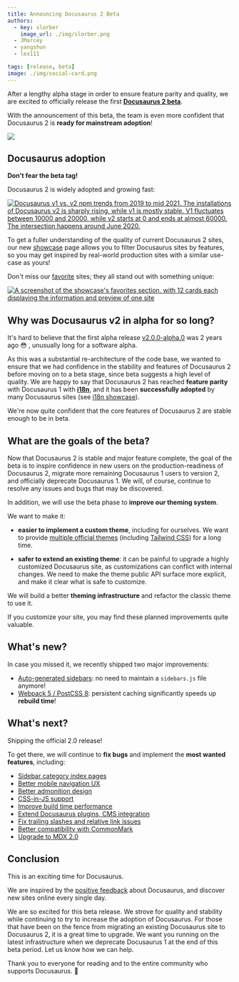 ```yaml
---
title: Announcing Docusaurus 2 Beta
authors:
  - key: slorber
    image_url: ./img/slorber.png
  - JMarcey
  - yangshun
  - lex111

tags: [release, beta]
image: ./img/social-card.png
---
```


After a lengthy alpha stage in order to ensure feature parity and quality, we are excited to officially release the first **[Docusaurus 2 beta](https://github.com/facebook/docusaurus/releases/tag/v2.0.0-beta.0)**.

With the announcement of this beta, the team is even more confident that Docusaurus 2 is **ready for mainstream adoption**!

![](./img/image_cropped.png)

<!--truncate-->

## Docusaurus adoption

**Don't fear the beta tag!**

Docusaurus 2 is widely adopted and growing fast:

[![Docusaurus v1 vs. v2 npm trends from 2019 to mid 2021. The installations of Docusaurus v2 is sharply rising, while v1 is mostly stable. V1 fluctuates between 10000 and 20000, while v2 starts at 0 and ends at almost 60000. The intersection happens around June 2020.](./img/trend.png)](https://www.npmtrends.com/docusaurus-vs-@docusaurus/core)

To get a fuller understanding of the quality of current Docusaurus 2 sites, our new [showcase](https://docusaurus.io/showcase) page allows you to filter Docusaurus sites by features, so you may get inspired by real-world production sites with a similar use-case as yours!

Don't miss our [favorite](https://docusaurus.io/showcase?tags=favorite) sites; they all stand out with something unique:

[![A screenshot of the showcase's favorites section, with 12 cards each displaying the information and preview of one site](./img/favorites.png)](https://docusaurus.io/showcase?tags=favorite)

## Why was Docusaurus v2 in alpha for so long?

It's hard to believe that the first alpha release [v2.0.0-alpha.0](https://github.com/facebook/docusaurus/releases/tag/v2.0.0-alpha.0) was 2 years ago 😳 , unusually long for a software alpha.

As this was a substantial re-architecture of the code base, we wanted to ensure that we had confidence in the stability and features of Docusaurus 2 before moving on to a beta stage, since beta suggests a high level of quality. We are happy to say that Docusaurus 2 has reached **feature parity** with Docusaurus 1 with **[i18n](https://docusaurus.io/blog/2021/03/09/releasing-docusaurus-i18n)**, and it has been **successfully adopted** by many Docusaurus sites (see [i18n showcase](https://docusaurus.io/showcase?tags=i18n)).

We're now quite confident that the core features of Docusaurus 2 are stable enough to be in beta.

## What are the goals of the beta?

Now that Docusaurus 2 is stable and major feature complete, the goal of the beta is to inspire confidence in new users on the production-readiness of Docusaurus 2, migrate more remaining Docusaurus 1 users to version 2, and officially deprecate Docusaurus 1. We will, of course, continue to resolve any issues and bugs that may be discovered.

In addition, we will use the beta phase to **improve our theming system**.

We want to make it:

- **easier to implement a custom theme**, including for ourselves. We want to provide [multiple official themes](https://github.com/facebook/docusaurus/issues/3522) (including [Tailwind CSS](https://github.com/facebook/docusaurus/issues/2961)) for a long time.

- **safer to extend an existing theme**: it can be painful to upgrade a highly customized Docusaurus site, as customizations can conflict with internal changes. We need to make the theme public API surface more explicit, and make it clear what is safe to customize.

We will build a better **theming infrastructure** and refactor the classic theme to use it.

If you customize your site, you may find these planned improvements quite valuable.

## What's new?

In case you missed it, we recently shipped two major improvements:

- [Auto-generated sidebars](https://docusaurus.io/docs/sidebar#sidebar-item-autogenerated): no need to maintain a `sidebars.js` file anymore!
- [Webpack 5 / PostCSS 8](https://github.com/facebook/docusaurus/issues/4027): persistent caching significantly speeds up **rebuild time**!

## What's next?

Shipping the official 2.0 release!

To get there, we will continue to **fix bugs** and implement the **most wanted features**, including:

- [Sidebar category index pages](https://github.com/facebook/docusaurus/issues/2643)
- [Better mobile navigation UX](https://github.com/facebook/docusaurus/issues/2220)
- [Better admonition design](https://github.com/facebookincubator/infima/issues/55)
- [CSS-in-JS support](https://github.com/facebook/docusaurus/issues/3236)
- [Improve build time performance](https://github.com/facebook/docusaurus/issues/4765)
- [Extend Docusaurus plugins, CMS integration](https://github.com/facebook/docusaurus/issues/4138)
- [Fix trailing slashes and relative link issues](https://github.com/facebook/docusaurus/issues/3372)
- [Better compatibility with CommonMark](https://github.com/facebook/docusaurus/issues/3018)
- [Upgrade to MDX 2.0](https://github.com/facebook/docusaurus/issues/4029)

## Conclusion

This is an exciting time for Docusaurus.

We are inspired by the [positive feedback](https://twitter.com/sebastienlorber/timelines/1392048416872706049) about Docusaurus, and discover new sites online every single day.

We are so excited for this beta release. We strove for quality and stability while continuing to try to increase the adoption of Docusaurus. For those that have been on the fence from migrating an existing Docusaurus site to Docusaurus 2, it is a great time to upgrade. We want you running on the latest infrastructure when we deprecate Docusaurus 1 at the end of this beta period. Let us know how we can help.

Thank you to everyone for reading and to the entire community who supports Docusaurus. 🤗
